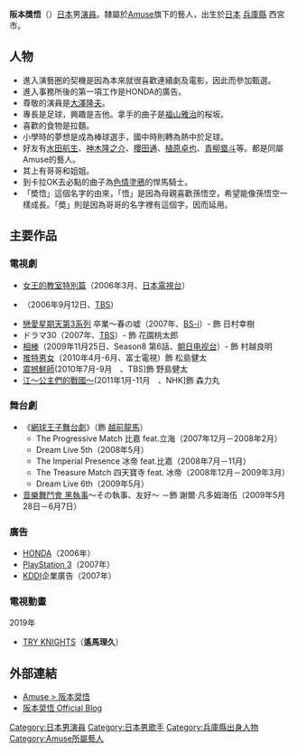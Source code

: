 {{藝人
| 姓名     = 阪本奨悟
| 類型     = 男演員
| 圖片     = 
| 圖片尺寸 = 
| 圖片簡介 = 
| 原名     = 
| 外文名   = 
| 外文     = 
| 羅馬拼音 = 
| 英文名   = 
| 綽號     = 
| 其他藝名 = 
| 國籍     = 日本
| 民族     = 
| 籍貫     = [[兵庫縣|兵庫縣]]
| 出生日期 = {{birth date and age|1993|6|13}}
| 出生地點 = {{JPN}}[[兵庫縣|兵庫縣]]西宮市
| 生肖     = 
| 星座     = 
| 逝世日期 = 
| 逝世地點 = 
| 職業     = [[演員|演員]]
| 語言     = 
| 三圍     = 
| 血型     = 
| 身高     = 
| 體重     = 
| 教育程度 = 
| 宗教信仰 = 
| 配偶     = 
| 音樂類型 = 
| 演奏樂器 = 
| 出身地   = 
| 出道作   = 
| 出道日期 = 
| 唱片公司 = 
| 經紀公司 = [[Amuse|Amuse]]
| 網站     = 
| 相關團體 = 
| 獎項     = 
| IMDb    = 
| 現任成員 = 
| 過往成員 = 
| 音樂專輯 = 
| 電影     = 
| 電視節目 = 
| 舞臺劇   = 
| 書籍     =
}}
{{japanese|japanese=阪本奨悟|kana=さかもと  しょうご|romaji= Sakamoto Shogo
 }}
'''阪本獎悟'''（{{bd|1993年|6月13日|}}）[[日本|日本]]男[[演員|演員]]。隸屬於[[Amuse|Amuse]]旗下的藝人，出生於[[日本|日本]] [[兵庫縣|兵庫縣]] 西宮市。
	

== 人物 ==
* 進入演藝圈的契機是因為本來就很喜歡連續劇及電影，因此而參加甄選。
* 進入事務所後的第一項工作是HONDA的廣告。
* 尊敬的演員是[[大澤隆夫|大澤隆夫]]。
* 專長是足球，興趣是吉他。拿手的曲子是[[福山雅治|福山雅治]]的桜坂。
* 喜歡的食物是拉麵。
* 小學時的夢想是成為棒球選手，國中時則轉為熱中於足球。
* 好友有[[水田航生|水田航生]]、[[神木隆之介|神木隆之介]]、[[櫻田通|櫻田通]]、[[植原卓也|植原卓也]]、[[青柳塁斗|青柳塁斗]]等。都是同屬Amuse的藝人。
* 其上有哥哥和姐姐。
* 到卡拉OK去必點的曲子為[[色情塗鴉|色情塗鴉]]的悍馬騎士。
* 「奬悟」這個名字的由來，「悟」是因為母親喜歡孫悟空，希望能像孫悟空一樣成長。「奬」則是因為哥哥的名字裡有這個字，因而延用。


== 主要作品 ==
=== 電視劇 ===
* [[女王的教室|女王的教室特別篇]]（2006年3月、[[日本電視台|日本電視台]]）
* {{tsl|ja|カクレカラクリ|機動人偶}}（2006年9月12日、[[東京放送|TBS]]）
* [[戀愛星期天第3系列|戀愛星期天第3系列]] 卒業〜春の嘘（2007年、[[BS-i|BS-i]]）- 飾 日村幸樹
* ドラマ30{{tsl|ja|お・ばんざい!|}}（2007年、[[東京放送|TBS]]）- 飾 花園桃太郎
* [[相棒|相棒]]（2009年11月25日、Season8 第6話、[[朝日电视台|朝日电视台]]）- 飾 村越良明
* [[推特男女|推特男女]]（2010年4月-6月、富士電視）飾 松島健太
* [[震撼鮮師|震撼鮮師]](2010年7月-9月　、TBS]飾 野島健太
* [[江～公主們的戰國～|江～公主們的戰國～]](2011年1月-11月　、NHK]飾 森力丸

=== 舞台劇 ===
* 《[[網球王子舞台劇|網球王子舞台劇]]》（飾 [[網球王子人物列表|越前龍馬]]）
** The Progressive Match 比嘉 feat.立海（2007年12月－2008年2月）
** Dream Live 5th（2008年5月）
** The Imperial Presence 冰帝 feat.比嘉（2008年7月－11月）
** The Treasure Match 四天寶寺 feat. 冰帝（2008年12月－2009年3月）
** Dream Live 6th（2009年5月）
* [[黑執事|音樂舞鬥會 黑執事]]～その執事、友好～ －飾 謝爾·凡多姆海伍（2009年5月28日－6月7日）

=== 廣告 ===
* [[本田技研工業|HONDA]]（2006年）
* [[PlayStation_3|PlayStation 3]]（2007年）
* [[KDDI|KDDI]]企業廣告（2007年）

=== 電視動畫 ===
;2019年
*[[觸地騎士|TRY KNIGHTS]]（'''遙馬理久'''）

== 外部連結 ==
* [http://www.amuse.co.jp/artist/sakamoto_syogo/ Amuse > 阪本奨悟] {{Wayback|url=http://www.amuse.co.jp/artist/sakamoto_syogo/ |date=20090123162422 }}
* [https://web.archive.org/web/20090618065830/http://shogo.amuse.sub.jp/ 阪本奨悟 Official Blog ]

{{DEFAULTSORT: Sakamoto Shogo }}
{{Amuse 旗下艺人}}
[[Category:日本男演員|Category:日本男演員]]
[[Category:日本男歌手|Category:日本男歌手]]
[[Category:兵庫縣出身人物|Category:兵庫縣出身人物]]
[[Category:Amuse所屬藝人|Category:Amuse所屬藝人]]